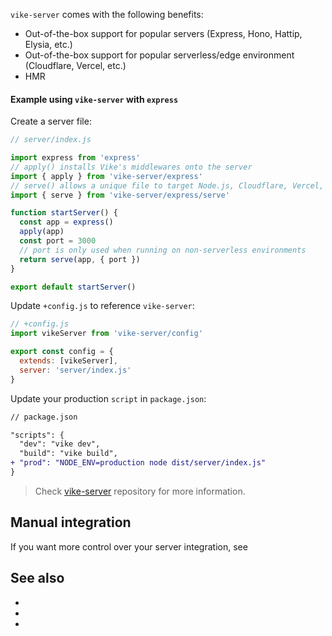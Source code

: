 
`vike-server` comes with the following benefits:
- Out-of-the-box support for popular servers (Express, Hono, Hattip, Elysia, etc.)
- Out-of-the-box support for popular serverless/edge environment (Cloudflare, Vercel, etc.)
- HMR

#### Example using `vike-server` with `express`

Create a server file:
```js
// server/index.js

import express from 'express'
// apply() installs Vike's middlewares onto the server
import { apply } from 'vike-server/express'
// serve() allows a unique file to target Node.js, Cloudflare, Vercel, Deno, Bun, etc...
import { serve } from 'vike-server/express/serve'

function startServer() {
  const app = express()
  apply(app)
  const port = 3000
  // port is only used when running on non-serverless environments
  return serve(app, { port })
}

export default startServer()
```

Update `+config.js` to reference `vike-server`:
```js
// +config.js
import vikeServer from 'vike-server/config'

export const config = {
  extends: [vikeServer],
  server: 'server/index.js'
}
```

Update your production `script` in `package.json`:
```diff
// package.json

"scripts": {
  "dev": "vike dev",
  "build": "vike build",
+ "prod": "NODE_ENV=production node dist/server/index.js"
}
```

> Check <a href="https://github.com/vikejs/vike-server">vike-server</a> repository for more information.

## Manual integration

If you want more control over your server integration, see <Link href="/server-integration" />

## See also

- <Link href="/server-integration" />
- <Link href="/tools#server" />
- <Link href="/deploy" />
